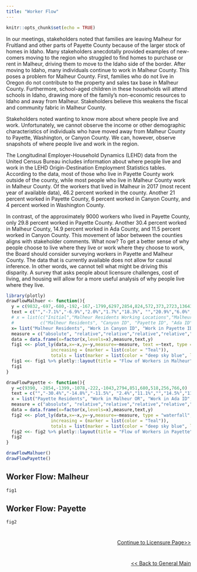 ---
title: "Worker Flow"
---
```{r setup, include=FALSE}
knitr::opts_chunk$set(echo = TRUE)
```
In our meetings, stakeholders noted that families are leaving Malheur for Fruitland and other parts of Payette County because of the larger stock of homes in Idaho. Many stakeholders anecdotally provided examples of new-comers moving to the region who struggled to find homes to purchase or rent in Malheur, driving them to move to the Idaho side of the border. After moving to Idaho, many individuals continue to work in Malheur County. This poses a problem for Malheur County. First, families who do not live in Oregon do not contribute to the property and sales tax base in Malheur County. Furthermore, school-aged children in these households will attend schools in Idaho, drawing more of the family’s non-economic resources to Idaho and away from Malheur. Stakeholders believe this weakens the fiscal and community fabric in Malheur County. 

Stakeholders noted wanting to know more about where people live and work. Unfortunately, we cannot observe the income or other demographic characteristics of individuals who have moved away from Malheur County to Payette, Washington, or Canyon County. We can, however, observe snapshots of where people live and work in the region.

The Longitudinal Employer-Household Dynamics (LEHD) data from the United Census Bureau includes information about where people live and work in the LEHD Origin-Destination Employment Statistics tables. According to the data, most of those who live in Payette County work outside of the county, while most people who live in Malheur County work in Malheur County. Of the workers that lived in Malheur in 2017 (most recent year of available data), 46.2 percent worked in the county. Another 21 percent worked in Payette County, 6 percent worked in Canyon County, and 4 percent worked in Washington County.

In contrast, of the approximately 9000 workers who lived in Payette County, only 29.8 percent worked in Payette County. Another 30.4 percent worked in Malheur County, 14.9 percent worked in Ada County, and 11.5 percent worked in Canyon County. This movement of labor between the counties aligns with stakeholder comments. 
What now? To get a better sense of why people choose to live where they live or work where they choose to work, the Board should consider surveying workers in Payette and Malheur County. The data that is currently available does not allow for causal inference. In other words, we cannot tell what might be driving this disparity. A survey that asks people about licensure challenges, cost of living, and housing will allow for a more useful analysis of why people live where they live.   




```{r, include=F}
library(plotly)
drawFlowMalhuer <- function(){
  y = c(9832,-697,-680,-192,-167,-1799,6297,2854,824,572,373,2723,13643)
  text = c("","-7.1%","-6.9%","2.0%","1.7%","18.3%", "","20.9%","6.0%","4.2%","2.7%","20.0%","")
  # x = list(c("Initial","Malheur Residents Working Locations","Malheur Residents Working Locations","Malheur Residents Working Locations","Malheur Residents Working Locations","Malheur Residents Working Locations", "Net", "Workers Residence Locations","Workers Residence Locations","Workers Residence Locations","Workers Residence Locations","Workers Residence Locations","Total"),
  #          c("Malheur Residents", "Canyon ID", "Payette ID", "Ada ID", "Jackson ID", "Other","Malheur Resident Workers","Payette ID", "Canyon ID", "Washington ID", "Ada ID", "Other", "Workers in Malheur"))
  x= list("Malheur Residents", "Work in Canyon ID", "Work in Payette ID", "Work in Ada ID", "Work in Jackson ID", "Work in Other","Malheur Resident Workers","Live in Payette, ID", "Live in Canyon, ID", "Live in Washington, ID", "Live in Ada, ID", "Live in Other", "Workers in Malheur")
  measure = c("absolute", "relative","relative","relative","relative","relative","total","relative","relative","relative","relative","relative","total")
  data = data.frame(x=factor(x,levels=x),measure,text,y)
  fig1 <<- plot_ly(data,x=~x,y=~y,measure=~measure, text =~text, type = "waterfall", textposition= "outside",decreasing = list(marker = list(color = "Maroon", line = list(color = "red", width = 2))),
                 increasing = (marker = list(color = "Teal")),
                 totals = list(marker = list(color = "deep sky blue", line = list(color = 'blue', width = 3))))
  fig1 <<- fig1 %>% plotly::layout(title = "Flow of Workers in Malheur", xaxis = list(title = "Locations"),yaxis = list(title="Number of people",range = c(0,15000)))
  fig1
}

drawFlowPayette <- function(){
  y =c(9390, -2854,-1399,-1078,-222,-1043,2794,851,680,518,256,766,0)
  text = c("","-30.4%","-14.8%","-11.5%", "2.4%","11.1%","","14.5%","11.6%","8.8%","4.4%","13.1%","")
  x = list("Payette Residents", "Work in Malheur OR", "Work in Ada ID", "Work in Canyon ID", "Work in Washington ID", "Work in Other","Payette Resident Workers","Live in Canyon, ID", "Live in Malheur, OR", "Live in Ada, ID", "Live in Washing, ID", "Live in Other", "Workers in Payette")
  measure = c("absolute", "relative","relative","relative","relative","relative","total","relative","relative","relative","relative","relative","total")
  data = data.frame(x=factor(x,levels=x),measure,text,y)
  fig2 <<- plot_ly(data,x=~x,y=~y,measure=~measure, type = "waterfall", text = ~text, textposition= "outside",decreasing = list(marker = list(color = "Maroon", line = list(color = "red", width = 2))),
                 increasing = (marker = list(color = "Teal")),
                 totals = list(marker = list(color = "deep sky blue", line = list(color = 'blue', width = 3))))
  fig2 <<- fig2 %>% plotly::layout(title = "Flow of Workers in Payette", xaxis = list(title = "Locations"),yaxis = list(title="Number of people",range = c(0,15000)))
  fig2
}

drawFlowMalhuer()
drawFlowPayette()
```

## Worker Flow: Malheur
```{r, echo=F, fig.height=6,fig.width=10}
fig1
```

## Worker Flow: Payette
```{r, echo=F, fig.height=6,fig.width=10}
fig2
```

#
#
<p style="text-align:right">
<a href="https://eobed-dspg.github.io/licensurePage.html"> Continue to Licensure Page>> </a></p>
#
#
<p style="text-align:right">
<a href="https://eobed-dspg.github.io/genPage,html"> << Back to General Main </a></p>